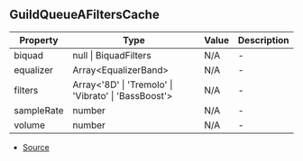 ## GuildQueueAFiltersCache


| Property | Type | Value | Description |
| ----------- | ----------- | ----------- | ----------- |
| biquad | null \| BiquadFilters | N/A | - |
| equalizer | Array\<EqualizerBand> | N/A | - |
| filters | Array\<'8D' \| 'Tremolo' \| 'Vibrato' \| 'BassBoost'> | N/A | - |
| sampleRate | number | N/A | - |
| volume | number | N/A | - |


- [Source](https://github.com/Androz2091/discord-player/blob/827d536/packages/discord-player/src/Structures/GuildQueueAudioFilters.ts#L181)